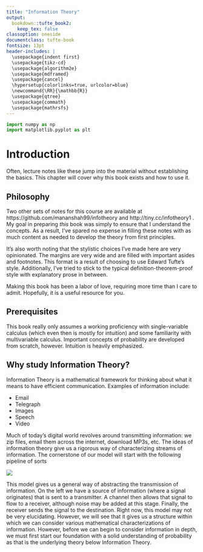 ```yaml
---
title: "Information Theory"
output:
  bookdown::tufte_book2:
    keep_tex: false
classoption: oneside
documentclass: tufte-book
fontsize: 13pt
header-includes: |
  \usepackage{indent first}
  \usepackage{tikz-cd}
  \usepackage{algorithm2e}
  \usepackage{mdframed}
  \usepackage{cancel}
  \hypersetup{colorlinks=true, urlcolor=blue}
  \newcommand{\RR}{\mathbb{R}}
  \usepackage{qtree}
  \usepackage{commath}
  \usepackage{mathrsfs}
---
```


```python
import numpy as np
import matplotlib.pyplot as plt


```

# Introduction

Often, lecture notes like these jump into the material without establishing the basics. This chapter will cover why this book exists and how to use it.

## Philosophy

Two other sets of notes for this course are available at https://github.com/mananshah99/infotheory and http://tiny.cc/infotheory1 . My goal in preparing _this_ book was simply to ensure that I understand the concepts. As a result, I've spared no expense in filling these notes with as much content as needed to develop the theory from first principles. 

It's also worth noting that the stylistic choices I've made here are very opinionated. The margins are very wide and are filled with important asides and footnotes. This format is a result of choosing to use Edward Tufte's style. Additionally, I've tried to stick to the typical definition-theorem-proof style with explanatory prose in between.

Making this book has been a labor of love, requiring more time than I care to admit. Hopefully, it is a useful resource for you.

## Prerequisites

This book really only assumes a working proficiency with single-variable calculus (which even then is mostly for intuition) and some familiarity with multivariable calculus. Important concepts of probability are developed from scratch, however. Intuition is heavily emphasized.

## Why study Information Theory?

Information Theory is a mathematical framework for thinking about what it means to have efficient communication. Examples of information include:

- Email
- Telegraph
- Images
- Speech
- Video

Much of today's digital world revolves around transmitting information: we zip files, email them across the internet, download MP3s, etc. The ideas of information theory give us a rigorous way of characterizing streams of information. The cornerstone of our model will start with the following pipeline of sorts

![](pipeline.png)

This model gives us a general way of abstracting the transmission of information. On the left we have a source of information (where a signal originates) that is sent to a transmitter. A channel then allows that signal to flow to a receiver, although noise may be added at this stage. Finally, the receiver sends the signal to the destination. Right now, this model may not be very elucidating. However, we will see that it gives us a structure within which we can consider various mathematical characterizations of information. However, before we can begin to consider information in depth, we must first start our foundation with a solid understanding of probability as that is the underlying theory below Information Theory.